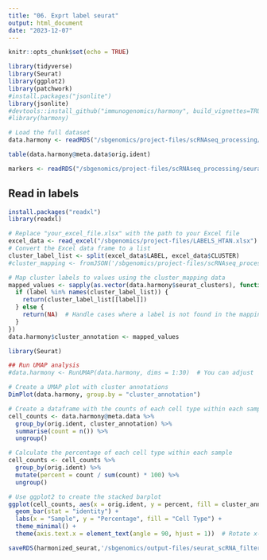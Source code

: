 ```yaml
---
title: "06. Exprt label seurat"
output: html_document
date: "2023-12-07"
---
```


```r
knitr::opts_chunk$set(echo = TRUE)
```
```r
library(tidyverse)
library(Seurat)
library(ggplot2)
library(patchwork)
#install.packages("jsonlite")
library(jsonlite)
#devtools::install_github("immunogenomics/harmony", build_vignettes=TRUE, dependencies = TRUE, upgrade = FALSE)
#library(harmony)
```

```r
# Load the full dataset
data.harmony <- readRDS("/sbgenomics/project-files/scRNAseq_processing/seurat_scRNA_filtered_downsampled.harmonyJLW.rds")

table(data.harmony@meta.data$orig.ident)
```

```r
markers <- readRDS("/sbgenomics/project-files/scRNAseq_processing/seurat_scRNA_filtered_downsampled.harmonyJLW.markers.rds")

```


## Read in labels

```r
install.packages("readxl")
library(readxl)

# Replace "your_excel_file.xlsx" with the path to your Excel file
excel_data <- read_excel("/sbgenomics/project-files/LABELS_HTAN.xlsx")
# Convert the Excel data frame to a list
cluster_label_list <- split(excel_data$LABEL, excel_data$CLUSTER)
#cluster_mapping <- fromJSON('/sbgenomics/project-files/scRNAseq_processing/singlecell.harmonyJLW.markers.gptlabels.json')
```


```r
# Map cluster labels to values using the cluster_mapping data
mapped_values <- sapply(as.vector(data.harmony$seurat_clusters), function(label) {
  if (label %in% names(cluster_label_list)) {
    return(cluster_label_list[[label]])
  } else {
    return(NA)  # Handle cases where a label is not found in the mapping
  }
})
data.harmony$cluster_annotation <- mapped_values
```

```r

library(Seurat)

## Run UMAP analysis
#data.harmony <- RunUMAP(data.harmony, dims = 1:30)  # You can adjust 'dims' as needed

# Create a UMAP plot with cluster annotations
DimPlot(data.harmony, group.by = "cluster_annotation")
```

```r
# Create a dataframe with the counts of each cell type within each sample
cell_counts <- data.harmony@meta.data %>%
  group_by(orig.ident, cluster_annotation) %>%
  summarise(count = n()) %>%
  ungroup()

# Calculate the percentage of each cell type within each sample
cell_counts <- cell_counts %>%
  group_by(orig.ident) %>%
  mutate(percent = count / sum(count) * 100) %>%
  ungroup()

# Use ggplot2 to create the stacked barplot
ggplot(cell_counts, aes(x = orig.ident, y = percent, fill = cluster_annotation)) +
  geom_bar(stat = "identity") +
  labs(x = "Sample", y = "Percentage", fill = "Cell Type") +
  theme_minimal() +
  theme(axis.text.x = element_text(angle = 90, hjust = 1))  # Rotate x-axis labels if needed
```

```r
saveRDS(harmonized_seurat,'/sbgenomics/output-files/seurat_scRNA_filtered_downsampled.harmonyJLW.expert-annotated.rds')
```
